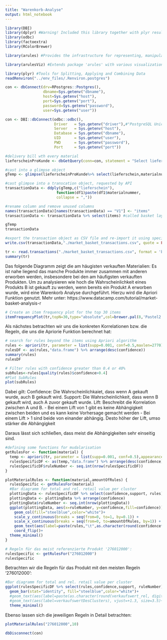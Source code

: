 ```yaml
---
title: "Warenkorb-Analyse"
output: html_notebook
---
```


```r
library(DBI)
library(dplyr) #Warning! Included this library together with plyr results in the situation that summarize() is double defined. Need to be called by dplyr::summarize
library(odbc)
library(factoextra)
library(RColorBrewer)

library(arules) #Provides the infrastructure for representing, manipulating and analyzing transaction data and patterns (frequent itemsets and association rules).

library(arulesViz) #Extends package 'arules' with various visualization techniques for association rules and item-sets. The package also includes several interactive visualizations for rule exploration.

library(plyr) #Tools for Splitting, Applying and Combining Data
readRenviron("../env_files/.Renviron.postgres")
```

```r
con <- dbConnect(drv=RPostgres::Postgres(),
                 dbname=Sys.getenv("dbname"),
                 host=Sys.getenv("host"),
                 port=Sys.getenv("port"),
                 password=Sys.getenv("password"),
                 user=Sys.getenv("user"))
```

```r
con <- DBI::dbConnect(odbc::odbc(),
                      Driver   = Sys.getenv("driver"),#"PostgreSQL Unicode",
                      Server   = Sys.getenv("host"),
                      Database = Sys.getenv("dbname"),
                      UID      = Sys.getenv("user"),
                      PWD      = Sys.getenv("password"),
                      Port     = Sys.getenv("port"))
```


```r
#delivery bill wth every material
lieferscheinProKunde <- dbGetQuery(conn=con, statement = "Select lieferschein, materialnummer From verkaeufe Order By lieferschein")
```

```r
#cast into a glimpse object
gTemp <- glimpse(lieferscheinProKunde%>% select(lieferschein,materialnummer))

#cast glimpse into a transcation object, requested by API
transactionData <- ddply(gTemp,c("lieferschein"),
                       function(df1)paste(df1$materialnummer,
                       collapse = ","))

#rename column and remove unused columns
names(transactionData)[names(transactionData) == "V1"] <- "items"
transactionData <- transactionData %>% select(items) #called basket layout

gTemp
transactionData
```

```r
#export the transaction object as CSV file and re-import it using special import constructor
write.csv(transactionData,"./market_basket_transactions.csv", quote = FALSE, row.names = FALSE)

tr <- read.transactions("./market_basket_transactions.csv", format = 'basket', sep=',')
summary(tr)
```

Das folgende Diagramm zeigt die am häugisten verkauften Materialien:
Es ist nahe liegend das manche Produkte immer zusammen mit anderen erworben werden, insbesondere bei den am häufigsten verkauften Produkten. 
Um zu analysieren wie hoch die Wahrscheinlichkeit eines Produkts B ist gekauft zu werden, wenn bereits ein Produkt A erworben wurde, wird eine Warenkorb Analyse durchgeführt.
Hierzu wird die Apriori Funktion genutzt.
Mehr unter:
https://www.datacamp.com/tutorial/market-basket-analysis-r

```r
# Create an item frequency plot for the top 30 items
itemFrequencyPlot(tr,topN=30,type="absolute",col=brewer.pal(8,'Pastel2'), main="Absolute Item Frequency Plot for most frequent 30 items")
```
Als nächstes betrachten wir uns die konkreten Korrelationen bzw. die Regeln, die uns die Apriorie Funktion berechnet hat:

```r
# search for rules beyond the items using Apriori algorithm
rules <- apriori(tr, parameter = list(supp=0.001, conf=0.5,maxlen=2770))
rulesDF <- as(rules,"data.frame") %>% arrange(desc(confidence))
summary(rules)
rulesDF
```


```r
# Filter rules with confidence greater than 0.4 or 40%
subRules<-rules[quality(rules)$confidence>0.4]
#Plot SubRules
plot(subRules)
```
Dabei gilt:
Confidence: Die Wahrscheinlichkaiet, dass wenn A gekauft wurde, auch B gekauft wird.
Support: Die Wahrscheinlichkeit, dass wenn B gekauft wird, auch A zuvor gekauft wurde.
Lift: Beschreibt die Korrelation zwischen A und B.
  - Bei einem Lift von 1 gibt es keine Abhängigkeit zwischen beiden und es kann keine Vorhersage gemacht werden
  - Bei einem Lift > 1 sind beide von einander abhängig. Desto höher der Lift, umso stärker die Abhängigkeit

Daraus lässt sich schließen, dass meist die Abhängigkeiten sehr einseitig sind.

```r
#defining some functions for mudalarisation
getRulesFor <- function(material) {
  temp <- apriori(tr, parameter = list(supp=0.001, conf=0.5),appearance = list(default="lhs",rhs=material))
  rulesSpecificDF <- as(temp,"data.frame") %>% arrange(desc(confidence))
  rulesSpecificDF$ruleNumber <- seq.int(nrow(rulesSpecificDF))
}

plotMaterialRules <- function(material,amountOfRules) {
  rulesSpecific <- getRulesFor(material)
  #Bar diagramm for total and rel. retail value per cluster
  plottingData <- rulesSpecificDF %>% select(confidence,support, rules)%>% head(amountOfRules)
  plottingData <- plottingData %>% arrange(confidence)
  plottingData$ruleNumber <- seq.int(nrow(plottingData))
  ggplot(plottingData, aes(x=ruleNumber, y=confidence,fill=confidence)) +
    geom_col(fill="steelblue",color="white")+
    scale_y_continuous(breaks = seq(from=0, to=1, by=0.1)) +
    scale_x_continuous(breaks = seq(from=0, to=amountOfRules, by=1)) +
    geom_text(aes(label=paste(rules,"\t",as.character(round(confidence*100,digits=2)),"%"), hjust=+1))+
    coord_flip()+
  theme_minimal()
}
```


```r
# Regeln für das meist referenzierte Produkt '276012000':
rulesSpecific <- getRulesFor("276012000")
rulesSpecific
```
Betrachten wir die Regeln für das Produkt mit den meisten Regeln '276012000':

```r
#Bar diagramm for total and rel. retail value per cluster
ggplot(rulesSpecificDF %>% select(rules,confidence,support, ruleNumber), aes(x=ruleNumber, y=confidence,fill=confidence)) +
  geom_bar(stat="identity", fill="steelblue",color="white")+
  #geom_text(aes(label=paste(as.character(round(verkaufswert_rel, digits = 2)),"%")), vjust=+3, size=3.5)+
  #geom_text(aes(label=verkaufswertDesClusters), vjust=+1.3, size=3.5)+
  theme_minimal()
```
Ebenso lassen sich die jeweiligen Regeln in Detail betrachten:

```r
plotMaterialRules("276012000",10)
```

```r
dbDisconnect(con)
```